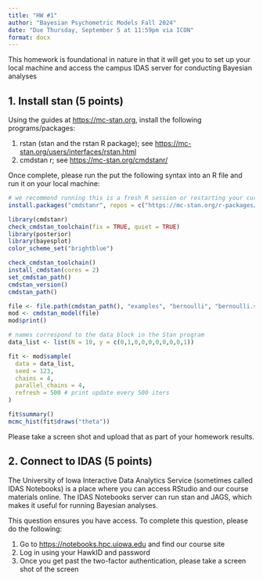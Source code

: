 ```yaml
---
title: "HW #1"
author: "Bayesian Psychometric Models Fall 2024"
date: "Due Thursday, September 5 at 11:59pm via ICON"
format: docx
---
```


This homework is foundational in nature in that it will get you to set up your local machine and access the campus IDAS server for conducting Bayesian analyses

## 1. Install stan (5 points)

Using the guides at [https://mc-stan.org](https://mc-stan.org), install the following programs/packages:

1. rstan (stan and the rstan R package); see [https://mc-stan.org/users/interfaces/rstan.html](https://mc-stan.org/users/interfaces/rstan.html)
2. cmdstan r; see [https://mc-stan.org/cmdstanr/](https://mc-stan.org/cmdstanr/)

Once complete, please run the put the following syntax into an R file and run it on your local machine:
```r
# we recommend running this is a fresh R session or restarting your current session
install.packages("cmdstanr", repos = c("https://mc-stan.org/r-packages/", getOption("repos")))

library(cmdstanr)
check_cmdstan_toolchain(fix = TRUE, quiet = TRUE)
library(posterior)
library(bayesplot)
color_scheme_set("brightblue")

check_cmdstan_toolchain()
install_cmdstan(cores = 2)
set_cmdstan_path()
cmdstan_version()
cmdstan_path()

file <- file.path(cmdstan_path(), "examples", "bernoulli", "bernoulli.stan")
mod <- cmdstan_model(file)
mod$print()

# names correspond to the data block in the Stan program
data_list <- list(N = 10, y = c(0,1,0,0,0,0,0,0,0,1))

fit <- mod$sample(
  data = data_list, 
  seed = 123, 
  chains = 4, 
  parallel_chains = 4,
  refresh = 500 # print update every 500 iters
)

fit$summary()
mcmc_hist(fit$draws("theta"))
```

Please take a screen shot and upload that as part of your homework results.

## 2. Connect to IDAS (5 points)

The University of Iowa Interactive Data Analytics Service (sometimes called IDAS Notebooks) is a place where you can access RStudio and our course materials online. The IDAS Notebooks server can run stan and JAGS, which makes it useful for running Bayesian analyses. 

This question ensures you have access. To complete this question, please do the following:

1. Go to [https://notebooks.hpc.uiowa.edu](https://notebooks.hpc.uiowa.edu) and find our course site
2. Log in using your HawkID and password
3. Once you get past the two-factor authentication, please take a screen shot of the screen


